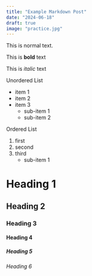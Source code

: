 ```yaml
---
title: "Example Markdown Post"
date: "2024-06-18"
draft: true
image: "practice.jpg"
---
```


This is normal text.

This is **bold** text

This is *italic* text

Unordered List

- item 1
- item 2
- item 3
    - sub-item 1
    - sub-item 2

Ordered List

1. first
2. second
3. third
    - sub-item 1

# Heading 1

## Heading 2

### Heading 3

#### Heading 4

##### Heading 5

###### Heading 6
